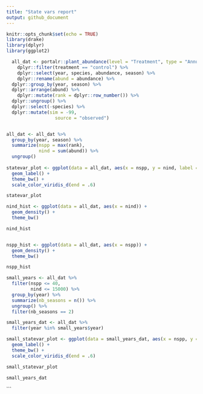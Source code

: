 ```yaml
---
title: "State vars report"
output: github_document
---
```


```r
knitr::opts_chunk$set(echo = TRUE)
library(drake)
library(dplyr)
library(ggplot2)

```

```r
  all_dat <- portalr::plant_abundance(level = "Treatment", type = "Annuals", plots = "All", unknowns = F, correct_sp = T, shape = "flat", min_quads = 16) %>%
    dplyr::filter(treatment == "control") %>%
    dplyr::select(year, species, abundance, season) %>%
    dplyr::rename(abund = abundance) %>%
  dplyr::group_by(year, season) %>%
  dplyr::arrange(abund) %>%
    dplyr::mutate(rank = dplyr::row_number()) %>% 
  dplyr::ungroup() %>%
  dplyr::select(-species) %>%
  dplyr::mutate(sim = -99,
                  source = "observed")


all_dat <- all_dat %>%
  group_by(year, season) %>%
  summarize(nspp = max(rank),
            nind = sum(abund)) %>%
  ungroup()
  
statevar_plot <- ggplot(data = all_dat, aes(x = nspp, y = nind, label = year, color = season)) +
  geom_label() +
  theme_bw() +
  scale_color_viridis_d(end = .6)

statevar_plot

```

```r

nind_hist <- ggplot(data = all_dat, aes(x = nind)) +
  geom_density() +
  theme_bw()

nind_hist


nspp_hist <- ggplot(data = all_dat, aes(x = nspp)) +
  geom_density() +
  theme_bw()

nspp_hist

```

```r

small_years <- all_dat %>%
  filter(nspp <= 40,
         nind <= 15000) %>%
  group_by(year) %>%
  summarize(nb_seasons = n()) %>%
  ungroup() %>%
  filter(nb_seasons == 2)

small_years_dat <- all_dat %>%
  filter(year %in% small_years$year)

small_statevar_plot <- ggplot(data = small_years_dat, aes(x = nspp, y = nind, label = year, color = season)) +
  geom_label() +
  theme_bw() +
  scale_color_viridis_d(end = .6)

small_statevar_plot

small_years_dat

```
```
